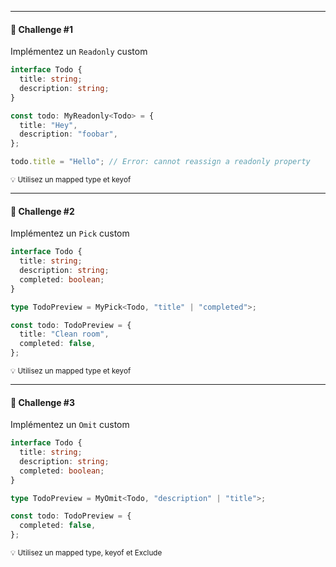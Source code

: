 
<Slides>

<ChapterHeading title="Type Challenges 🤯" backgroundColor="#e55039" />

---

<SlideHeader slideTitle="Type Challenges" />

#### 🤔 Challenge #1

Implémentez un `Readonly` custom

```typescript
interface Todo {
  title: string;
  description: string;
}

const todo: MyReadonly<Todo> = {
  title: "Hey",
  description: "foobar",
};

todo.title = "Hello"; // Error: cannot reassign a readonly property
```

<Box mt={6}>
  <small>💡 Utilisez un mapped type et keyof</small>
</Box>

---

<SlideHeader slideTitle="Type Challenges" />

#### 🤔 Challenge #2

Implémentez un `Pick` custom

```typescript
interface Todo {
  title: string;
  description: string;
  completed: boolean;
}

type TodoPreview = MyPick<Todo, "title" | "completed">;

const todo: TodoPreview = {
  title: "Clean room",
  completed: false,
};
```

<Box mt={6}>
  <small>💡 Utilisez un mapped type et keyof</small>
</Box>

---

<SlideHeader slideTitle="Type Challenges" />

#### 🤔 Challenge #3

Implémentez un `Omit` custom

```typescript
interface Todo {
  title: string;
  description: string;
  completed: boolean;
}

type TodoPreview = MyOmit<Todo, "description" | "title">;

const todo: TodoPreview = {
  completed: false,
};
```

<Box mt={6}>
  <small>💡 Utilisez un mapped type, keyof et Exclude</small>
</Box>

</Slides>
